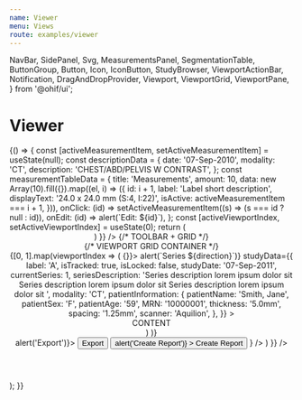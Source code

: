 ```yaml
---
name: Viewer
menu: Views
route: examples/viewer
---
```


  NavBar,
  SidePanel,
  Svg,
  MeasurementsPanel,
  SegmentationTable,
  ButtonGroup,
  Button,
  Icon,
  IconButton,
  StudyBrowser,
  ViewportActionBar,
  Notification,
  DragAndDropProvider,
  Viewport,
  ViewportGrid,
  ViewportPane,
} from '@ohif/ui';



# Viewer

<Playground>
  {() => {
    const [activeMeasurementItem, setActiveMeasurementItem] = useState(null);
    const descriptionData = {
      date: '07-Sep-2010',
      modality: 'CT',
      description: 'CHEST/ABD/PELVIS W CONTRAST',
    };
    const measurementTableData = {
      title: 'Measurements',
      amount: 10,
      data: new Array(10).fill({}).map((el, i) => ({
        id: i + 1,
        label: 'Label short description',
        displayText: '24.0 x 24.0 mm (S:4, I:22)',
        isActive: activeMeasurementItem === i + 1,
      })),
      onClick: (id) => setActiveMeasurementItem((s) => (s === id ? null : id)),
      onEdit: (id) => alert(`Edit: ${id}`),
    };
    const [activeViewportIndex, setActiveViewportIndex] = useState(0);
    return (
      <DragAndDropProvider>
        <div>
          <Header />
          <div
            className="flex flex-row flex-no-wrap flex-1 items-stretch overflow-hidden w-full"
            style={{ height: 'calc(100vh - 57px' }}
          >
            <SidePanel
              side="left"
              defaultComponentOpen='studies'
              childComponents={{
                iconName: 'group-layers',
                iconLabel: 'Studies',
                label: 'Studies',
                name: 'studies',
                content: (
                  <StudyBrowser tabs={tabs} />
                )
              }}
            />
            {/* TOOLBAR + GRID */}
            <div className="flex flex-col flex-1 h-full pb-2">
              <div className="flex flex-2 w-100 border-b border-transparent h-12">
                <ViewportToolbar />
              </div>
              {/* VIEWPORT GRID CONTAINER */}
              <div className="flex flex-1 h-full overflow-hidden bg-black items-center justify-center">
                <ViewportGrid numRows={1} numCols={2}>
                  {[0, 1].map(viewportIndex => (
                    <ViewportPane key={viewportIndex} className="m-1" isActive={false} onDrop={() => {}}>
                      <Viewport
                        viewportIndex={viewportIndex}
                        onSeriesChange={(direction) => alert(`Series ${direction}`)}
                        studyData={{
                          label: 'A',
                          isTracked: true,
                          isLocked: false,
                          studyDate: '07-Sep-2011',
                          currentSeries: 1,
                          seriesDescription:
                            'Series description lorem ipsum dolor sit Series description lorem ipsum dolor sit Series description lorem ipsum dolor sit ',
                          modality: 'CT',
                          patientInformation: {
                            patientName: 'Smith, Jane',
                            patientSex: 'F',
                            patientAge: '59',
                            MRN: '10000001',
                            thickness: '5.0mm',
                            spacing: '1.25mm',
                            scanner: 'Aquilion',
                          },
                        }}
                      >
                        <div className="flex justify-center items-center h-full">
                          CONTENT
                        </div>
                      </Viewport>
                    </ViewportPane>)
                  )}
                </ViewportGrid>
              </div>
            </div>
            <SidePanel
              side="right"
              defaultComponentOpen="measurements"
              childComponents={{
                iconName: 'list-bullets',
                iconLabel: 'Measure',
                label: 'Measurements',
                name: 'measurements',
                content: (
                  <MeasurementsPanel
                    descriptionData={descriptionData}
                    measurementTableData={measurementTableData}
                    actionButtons={
                      <React.Fragment>
                        <ButtonGroup onClick={() => alert('Export')}>
                          <Button
                            className="text-white border-primary-main bg-black text-base py-2 px-2"
                            size="initial"
                            color="inherit"
                          >
                            Export
                          </Button>
                          <IconButton
                            className="bg-black border-primary-main px-2 text-white px-2"
                            color="inherit"
                            size="initial"
                          >
                            <Icon name="arrow-down" />
                          </IconButton>
                        </ButtonGroup>
                        <Button
                          className="text-white border border-primary-main bg-black text-base py-2 px-2 ml-2"
                          variant="outlined"
                          size="initial"
                          color="inherit"
                          onClick={() => alert('Create Report')}
                        >
                          Create Report
                        </Button>
                      </React.Fragment>
                    }
                  />
                )
              }}
            />
          </div>
        </div>
      </DragAndDropProvider>
    );
  }}
</Playground>
